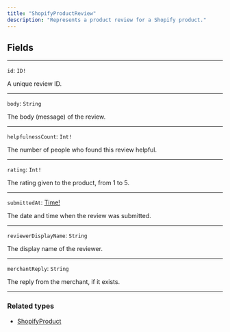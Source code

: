 ```yaml
---
title: "ShopifyProductReview"
description: "Represents a product review for a Shopify product."
---
```


## Fields

---

`id`: `ID!`

A unique review ID.

---

`body`: `String`

The body (message) of the review.

---

`helpfulnessCount`: `Int!`

The number of people who found this review helpful.

---

`rating`: `Int!`

The rating given to the product, from 1 to 5.

---

`submittedAt`: [Time!](/reference/time)

The date and time when the review was submitted.

---

`reviewerDisplayName`: `String`

The display name of the reviewer.

---

`merchantReply`: `String`

The reply from the merchant, if it exists.

---

### Related types

* [ShopifyProduct](/reference/shopifyproduct)